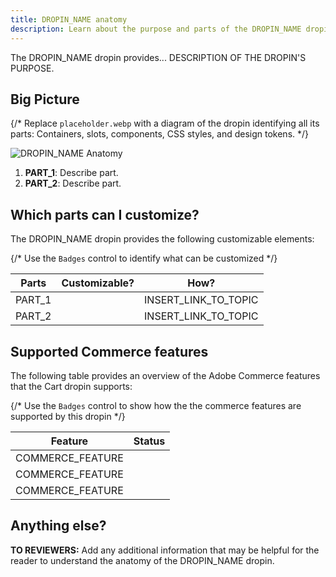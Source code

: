 ```yaml
---
title: DROPIN_NAME anatomy
description: Learn about the purpose and parts of the DROPIN_NAME dropin.
---
```



The DROPIN_NAME dropin provides... DESCRIPTION OF THE DROPIN'S PURPOSE.

## Big Picture

{/* Replace `placeholder.webp` with a diagram of the dropin identifying all its parts: Containers, slots, components, CSS styles, and design tokens. */}

<Diagram caption="[DROPIN_NAME Anatomy]">![DROPIN_NAME Anatomy](@images/placeholder.webp)</Diagram>

<Callouts columnCount="1">

1. **PART_1**: Describe part.
1. **PART_2**: Describe part.

</Callouts>

## Which parts can I customize?

The DROPIN_NAME dropin provides the following customizable elements:

{/* Use the `Badges` control to identify what can be customized */}

| Parts  | Customizable?                          | How?                 |
| ------ | -------------------------------------- | -------------------- |
| PART_1 | <Badge text="Yes" variant="success" /> | INSERT_LINK_TO_TOPIC |
| PART_2 | <Badge text="No" variant="danger" />   | INSERT_LINK_TO_TOPIC |

## Supported Commerce features

The following table provides an overview of the Adobe Commerce features that the Cart dropin supports:

{/* Use the `Badges` control to show how the the commerce features are supported by this dropin */}

| Feature          | Status                                       |
| ---------------- | -------------------------------------------- |
| COMMERCE_FEATURE | <Badge text="Supported" variant="success" /> |
| COMMERCE_FEATURE | <Badge text="Roadmap" variant="note" />      |
| COMMERCE_FEATURE | <Badge text="API only" variant="tip" />      |

## Anything else?

**TO REVIEWERS:** Add any additional information that may be helpful for the reader to understand the anatomy of the DROPIN_NAME dropin.
